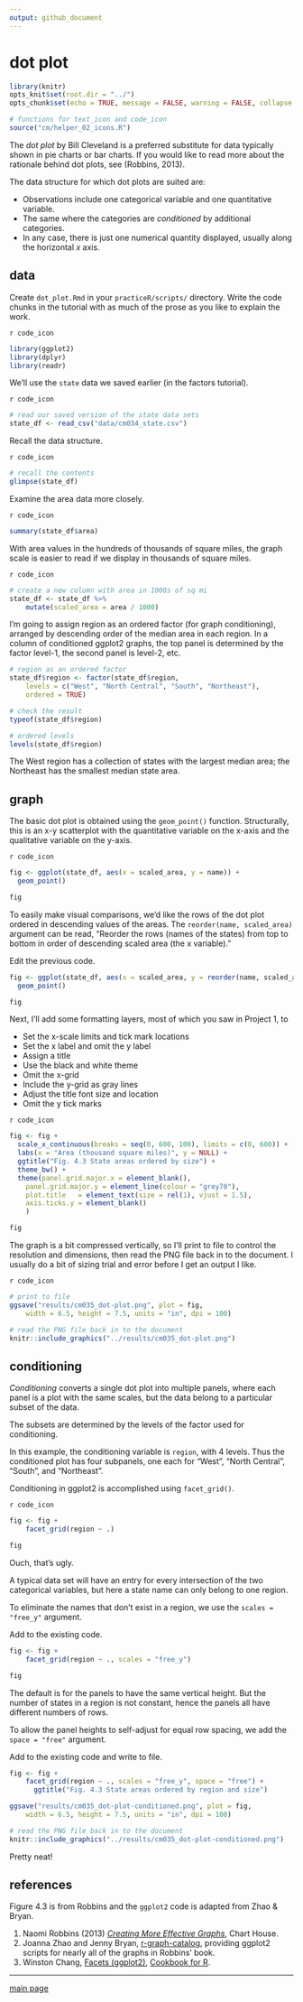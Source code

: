 ```yaml
---
output: github_document
--- 
```


# dot plot  

```r
library(knitr)
opts_knit$set(root.dir = "../")
opts_chunk$set(echo = TRUE, message = FALSE, warning = FALSE, collapse = TRUE, fig.keep = 'high')
```

```r
# functions for text_icon and code_icon
source("cm/helper_02_icons.R")
```

The *dot plot* by Bill Cleveland is a preferred substitute for data typically shown in pie charts or bar charts. If you would like to read more about the rationale behind dot plots, see (Robbins, 2013).  

The data structure for which dot plots are suited are:  

- Observations include one categorical variable and one quantitative variable.  
- The same where the categories are *conditioned* by additional categories. 
- In any case, there is just one numerical quantity displayed, usually along the horizontal $x$ axis. 

## data 

Create `dot_plot.Rmd` in your `practiceR/scripts/` directory. Write the code chunks in the tutorial with as much of the prose as you like  to explain the work. 

`r code_icon` 
```r
library(ggplot2)
library(dplyr)
library(readr)
```


We'll use the `state` data we saved earlier (in the factors tutorial). 

`r code_icon` 
```r
# read our saved version of the state data sets 
state_df <- read_csv("data/cm034_state.csv")
```

Recall the data structure. 

`r code_icon` 
```r
# recall the contents
glimpse(state_df)
```

Examine the area data more closely. 

`r code_icon` 
```r
summary(state_df$area)
```

With area values in the hundreds of thousands of square miles, the graph scale is easier to read if we display in thousands of square miles.

`r code_icon` 
```r
# create a new column with area in 1000s of sq mi
state_df <- state_df %>%
	mutate(scaled_area = area / 1000)
```

I'm going to assign region as an ordered factor (for graph conditioning), arranged by descending order of the median area in each region. In a column of conditioned ggplot2 graphs, the top panel is determined by the factor level-1, the second panel is level-2, etc. 

```r
# region as an ordered factor 
state_df$region <- factor(state_df$region, 
	levels = c("West", "North Central", "South", "Northeast"),
	ordered = TRUE)

# check the result
typeof(state_df$region)

# ordered levels
levels(state_df$region)
```

The West region has a collection of states with the largest median area; the Northeast has the smallest median state area. 

## graph 

The basic dot plot is obtained using the `geom_point()` function. Structurally, this is an x-y scatterplot with the quantitative variable on the x-axis and the qualitative variable on the y-axis. 

`r code_icon` 
```r
fig <- ggplot(state_df, aes(x = scaled_area, y = name)) +
  geom_point()

fig
```

To easily make visual comparisons, we'd like the rows of the dot plot ordered in descending values of the areas. The `reorder(name, scaled_area)`  argument can be read, "Reorder the rows (names of the states) from top to bottom in order of descending scaled area (the x variable)."

Edit the previous code. 
```r
fig <- ggplot(state_df, aes(x = scaled_area, y = reorder(name, scaled_area))) +
  geom_point()

fig
```

Next, I'll add some formatting layers, most of which you saw in Project 1, to 

- Set the x-scale limits and tick mark locations 
- Set the x label and omit the y label 
- Assign a title 
- Use the black and white theme 
- Omit the x-grid 
- Include the y-grid as gray lines 
- Adjust the title font size and location 
- Omit the y tick marks 

`r code_icon` 
```r
fig <- fig +  
  scale_x_continuous(breaks = seq(0, 600, 100), limits = c(0, 600)) +
  labs(x = "Area (thousand square miles)", y = NULL) +
  ggtitle("Fig. 4.3 State areas ordered by size") +
  theme_bw() + 
  theme(panel.grid.major.x = element_blank(),
    panel.grid.major.y = element_line(colour = "grey70"), 
    plot.title   = element_text(size = rel(1), vjust = 1.5),
    axis.ticks.y = element_blank()
    )

fig
```

The graph is a bit compressed vertically, so I'll print to file to control the resolution and dimensions, then read the PNG file back in to the document. I usually do a bit of sizing trial and error before I get an output I like. 

`r code_icon` 
```r
# print to file
ggsave("results/cm035_dot-plot.png", plot = fig, 
    width = 6.5, height = 7.5, units = "in", dpi = 100)
```

```r
# read the PNG file back in to the document
knitr::include_graphics("../results/cm035_dot-plot.png")
```


## conditioning 

*Conditioning* converts a single dot plot into multiple panels, where each panel is a plot with the same scales, but the data belong to a particular subset of the data. 

The subsets are determined by the levels of the factor used for conditioning. 

In this example, the conditioning variable is `region`, with 4 levels. Thus the conditioned plot has four subpanels, one each for "West", "North Central", "South", and  "Northeast". 

Conditioning in ggplot2 is accomplished using `facet_grid()`. 

`r code_icon` 
```r
fig <- fig + 
	facet_grid(region ~ .) 

fig
```

Ouch, that's ugly. 

A typical data set will have an entry for every intersection of the two categorical variables, but here a state name can only belong to one region. 

To eliminate the names that don't exist in a region, we use the `scales = "free_y"` argument.   

Add to the existing code. 
```r
fig <- fig + 
	facet_grid(region ~ ., scales = "free_y")

fig
```

The default is for the panels to have the same vertical height. But the number of states in a region is not constant, hence the panels all have different numbers of rows. 

To allow the panel heights to self-adjust for equal row spacing, we add the `space = "free"` argument. 

Add to the existing code and write to file.  
```r
fig <- fig + 
	facet_grid(region ~ ., scales = "free_y", space = "free") + 
	  ggtitle("Fig. 4.3 State areas ordered by region and size") 

ggsave("results/cm035_dot-plot-conditioned.png", plot = fig, 
    width = 6.5, height = 7.5, units = "in", dpi = 100)

# read the PNG file back in to the document
knitr::include_graphics("../results/cm035_dot-plot-conditioned.png")
```

Pretty neat! 


## references

Figure 4.3 is from Robbins and the `ggplot2` code is adapted from Zhao & Bryan.  

1. Naomi Robbins (2013) [*Creating More Effective Graphs*](http://www.nbr-graphs.com/resources/recommended-books/), Chart House.     
2. Joanna Zhao and Jenny Bryan,  [r-graph-catalog](https://github.com/jennybc/r-graph-catalog), providing ggplot2 scripts for nearly all of the graphs in Robbins' book.    
3. Winston Chang, [Facets (ggplot2)](http://www.cookbook-r.com/Graphs/Facets_(ggplot2)), [Cookbook for R](http://www.cookbook-r.com/).  




--- 
[main page](../README.md)
